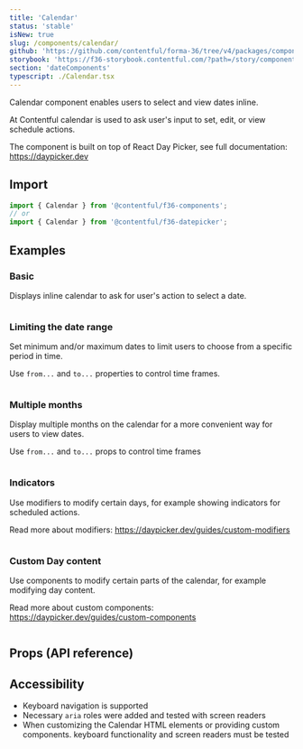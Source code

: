 ```yaml
---
title: 'Calendar'
status: 'stable'
isNew: true
slug: /components/calendar/
github: 'https://github.com/contentful/forma-36/tree/v4/packages/components/datepicker/src/Calendar'
storybook: 'https://f36-storybook.contentful.com/?path=/story/components-datepicker-calendar--default'
section: 'dateComponents'
typescript: ./Calendar.tsx
---
```


Calendar component enables users to select and view dates inline.

At Contentful calendar is used to ask user's input to set, edit, or view schedule actions.

The component is built on top of React Day Picker, see full documentation: https://daypicker.dev

## Import

```jsx static=true
import { Calendar } from '@contentful/f36-components';
// or
import { Calendar } from '@contentful/f36-datepicker';
```

## Examples

### Basic

Displays inline calendar to ask for user's action to select a date.

```jsx file=../../examples/Calendar/Basic.tsx

```

### Limiting the date range

Set minimum and/or maximum dates to limit users to choose from a specific period in time.

Use `from...` and `to...` properties to control time frames.

```jsx file=../../examples/Calendar/LimitingTheDateRange.tsx

```

### Multiple months

Display multiple months on the calendar for a more convenient way for users to view dates.

Use `from...` and `to...` props to control time frames

```jsx file=../../examples/Calendar/WithMultipleMonths.tsx

```

### Indicators

Use modifiers to modify certain days, for example showing indicators for scheduled actions.

Read more about modifiers: https://daypicker.dev/guides/custom-modifiers

```jsx file=../../examples/Calendar/Indicator.tsx

```

### Custom Day content

Use components to modify certain parts of the calendar, for example modifying day content.

Read more about custom components: https://daypicker.dev/guides/custom-components

```jsx file=../../examples/Calendar/CustomDayContent.tsx

```

## Props (API reference)

<PropsTable of="Calendar" />

## Accessibility

- Keyboard navigation is supported
- Necessary `aria` roles were added and tested with screen readers
- When customizing the Calendar HTML elements or providing custom components. keyboard functionality and screen readers must be tested
